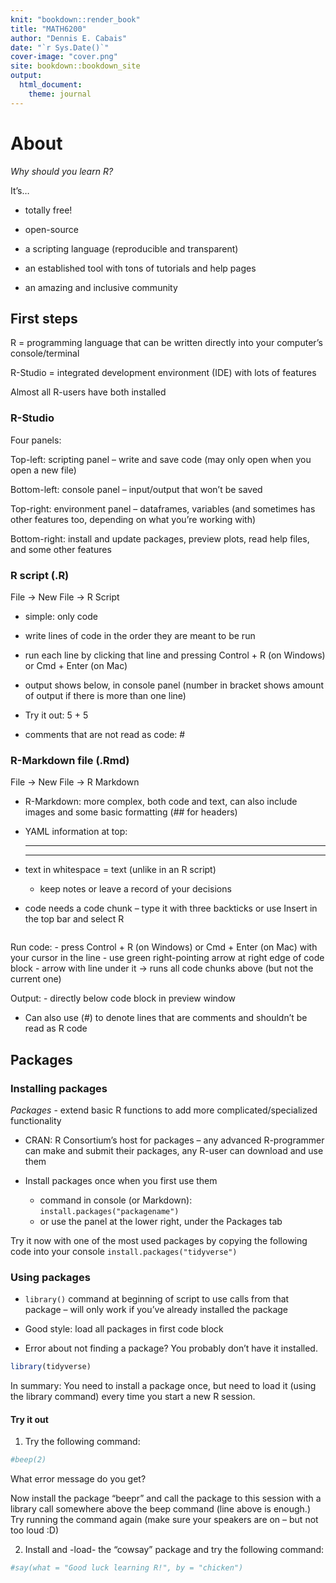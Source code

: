```yaml
--- 
knit: "bookdown::render_book"
title: "MATH6200"
author: "Dennis E. Cabais"
date: "`r Sys.Date()`"
cover-image: "cover.png"
site: bookdown::bookdown_site
output: 
  html_document: 
    theme: journal
---
```


# About {.unnumbered}

*Why should you learn R?*

It's...

- totally free!

- open-source

- a scripting language (reproducible and transparent)

- an established tool with tons of tutorials and help pages 

- an amazing and inclusive community 


## First steps {.unnumbered}

R = programming language that can be written directly into your computer's console/terminal

R-Studio = integrated development environment (IDE) with lots of features

Almost all R-users have both installed 


### R-Studio {.unnumbered}

Four panels: 

Top-left: scripting panel -- write and save code (may only open when you open a new file)

Bottom-left: console panel -- input/output that won't be saved

Top-right: environment panel -- dataframes, variables (and sometimes has other features too, depending on what you're working with)

Bottom-right: install and update packages, preview plots, read help files, and some other features


### R script (.R) {.unnumbered}

File -> New File -> R Script 

- simple: only code

- write lines of code in the order they are meant to be run

- run each line by clicking that line and pressing Control + R (on Windows) or Cmd + Enter (on Mac)

- output shows below, in console panel (number in bracket shows amount of output if there is more than one line)

- Try it out: 5 + 5 

- comments that are not read as code: #



### R-Markdown file (.Rmd) {.unnumbered}

File -> New File -> R Markdown

- R-Markdown: more complex, both code and text, can also include images and some basic formatting (## for headers)

- YAML information at top:

  ---

  ---

- text in whitespace = text (unlike in an R script)
  - keep notes or leave a record of your decisions

- code needs a code chunk -- type it with three backticks or use Insert in the top bar and select R
  
```r

```

Run code: 
- press Control + R (on Windows) or Cmd + Enter (on Mac) with your cursor in the line
- use green right-pointing arrow at right edge of code block
- arrow with line under it -> runs all code chunks above (but not the current one)

Output: 
- directly below code block in preview window

- Can also use (#) to denote lines that are comments and shouldn't be read as R code

## Packages

### Installing packages

*Packages* - extend basic R functions to add more complicated/specialized functionality

- CRAN: R Consortium's host for packages -- any advanced R-programmer can make and submit their packages, any R-user can download and use them

- Install packages once when you first use them
  - command in console (or Markdown): `install.packages("packagename")`
  - or use the panel at the lower right, under the Packages tab

Try it now with one of the most used packages by copying the following code into your console `install.packages("tidyverse")`


### Using packages

- `library()` command at beginning of script to use calls from that package -- will only work if you've already installed the package

- Good style: load all packages in first code block

- Error about not finding a package? You probably don't have it installed. 

```r
library(tidyverse)
```


In summary: You need to install a package once, but need to load it (using the library command) every time you start a new R session.  

#### Try it out

1. Try the following command:
```r
#beep(2)
```
What error message do you get?

Now install the package "beepr" and call the package to this session with a library call somewhere above the beep command (line above is enough.) Try running the command again (make sure your speakers are on -- but not too loud :D) 

2. Install and -load- the "cowsay" package and try the following command:
```r
#say(what = "Good luck learning R!", by = "chicken")
```



